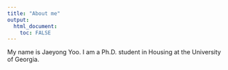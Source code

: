 ```yaml
---
title: "About me"
output: 
  html_document:
    toc: FALSE
---
```



My name is Jaeyong Yoo. I am a Ph.D. student in Housing at the University of Georgia. 


